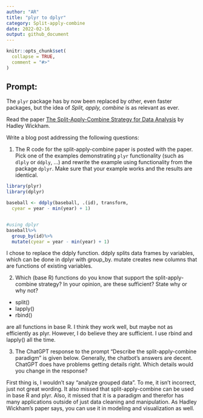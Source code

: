 ```yaml
---
author: "AR"
title: "plyr to dplyr"
category: Split-apply-combine
date: 2022-02-16
output: github_document
---
```


<!-- README.md is generated from README.Rmd. Please edit that file -->

```r
knitr::opts_chunk$set(
  collapse = TRUE,
  comment = "#>"
)
```

## Prompt:

The `plyr` package has by now been replaced by other, even faster
packages, but the idea of *Split, apply, combine* is as relevant as
ever.

Read the paper [The Split-Apply-Combine Strategy for Data
Analysis](https://www.jstatsoft.org/article/view/v040i01) by Hadley
Wickham.

Write a blog post addressing the following questions:

1.  The R code for the split-apply-combine paper is posted with the
    paper. Pick one of the examples demonstrating `plyr` functionality
    (such as `dlply` or `ddply`, ...) and rewrite the example using
    functionality from the package `dplyr`. Make sure that your example
    works and the results are identical.
    

```r
library(plyr)
library(dplyr)

baseball <- ddply(baseball, .(id), transform,
  cyear = year - min(year) + 1)


#using dplyr
baseball%>%
  group_by(id)%>%
  mutate(cyear = year - min(year) + 1)


```
I chose to replace the ddply function. ddply splits data frames by variables, which can be done in dplyr with group_by. mutate creates new columns that are functions of existing variables.

2.  Which (base R) functions do you know that support the
    split-apply-combine strategy? In your opinion, are these sufficient?
    State why or why not?

-	split()
-	lapply()
-	rbind()

are all functions in base R. I think they work well, but maybe not as efficiently as plyr. However, I do believe they are sufficient. I use rbind and lapply() all the time. 


3. The ChatGPT response to the prompt "Describe the split-apply-combine paradigm" is given below. Generally, the chatbot's answers are decent. ChatGPT does have problems getting details right. Which details would you change in the response? 

First thing is, I wouldn’t say “analyze grouped data”. To me, it isn’t incorrect, just not great wording. It also missed that split-apply-combine can be used in base R and plyr.  Also, it missed that it is a paradigm and therefor has many applications outside of just data cleaning and manipulation. As Hadley Wickham's paper says, you can use it in modeling and visualization as well. 
    



